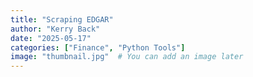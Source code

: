 ```yaml
---
title: "Scraping EDGAR"
author: "Kerry Back"
date: "2025-05-17"
categories: ["Finance", "Python Tools"]
image: "thumbnail.jpg"  # You can add an image later
---
```


